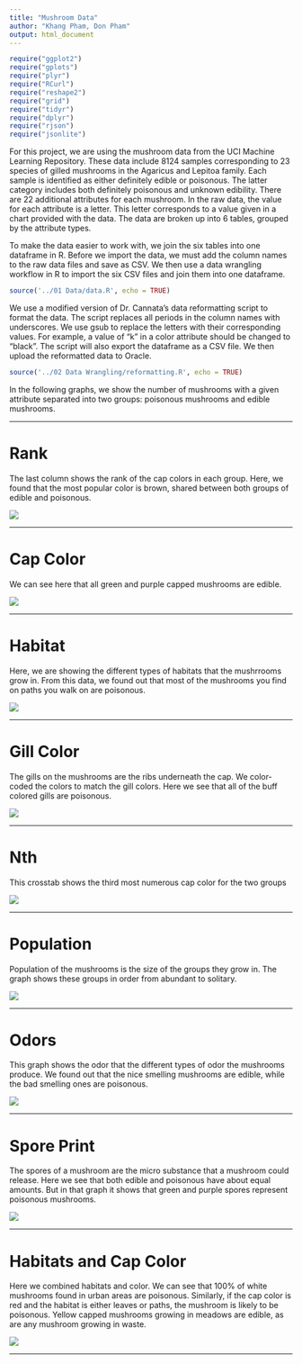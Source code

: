 ```yaml
---
title: "Mushroom Data"
author: "Khang Pham, Don Pham"
output: html_document
---
```


```r
require("ggplot2")
require("gplots")
require("plyr")
require("RCurl")
require("reshape2")
require("grid")
require("tidyr")
require("dplyr")
require("rjson")
require("jsonlite")
```

For this project, we are using the mushroom data from the UCI Machine Learning Repository. These data include 8124 samples corresponding to 23 species of gilled mushrooms in the Agaricus and Lepitoa family. Each sample is identified as either definitely edible or poisonous. The latter category includes both definitely poisonous and unknown edibility. There are 22 additional attributes for each mushroom. In the raw data, the value for each attribute is a letter. This letter corresponds to a value given in a chart provided with the data. The data are broken up into 6 tables, grouped by the attribute types. 

To make the data easier to work with, we join the six tables into one dataframe in R. Before we import the data, we must add the column names to the raw data files and save as CSV. We then use a data wrangling workflow in R to import the six CSV files and join them into one dataframe.
```r
source('../01 Data/data.R', echo = TRUE)
```

We use a modified version of Dr. Cannata's data reformatting script to format the data. The script replaces all periods in the column names with underscores. We use gsub to replace the letters with their corresponding values. For example, a value of "k" in a color attribute should be changed to "black". The script will also export the dataframe as a CSV file. We then upload the reformatted data to Oracle.
```r
source('../02 Data Wrangling/reformatting.R', echo = TRUE)
```

In the following graphs, we show the number of mushrooms with a given attribute separated into two groups: poisonous mushrooms and edible mushrooms.

*****

# Rank
The last column shows the rank of the cap colors in each group. Here, we found that the most popular color is brown, shared between both groups of edible and poisonous. 

<img src="../00 Doc/rank.png" />

****

# Cap Color
We can see here that all green and purple capped mushrooms are edible. 

<img src="../00 Doc/Cap Color.png" />

*****

# Habitat
Here, we are showing the different types of habitats that the mushrrooms grow in. From this data, we found out that most of the mushrooms you find on paths you walk on are poisonous. 

<img src="../00 Doc/Habitat.png" />

*****

# Gill Color
The gills on the mushrooms are the ribs underneath the cap. We color-coded the colors to match the gill colors. Here we see that all of the buff colored gills are poisonous. 

<img src="../00 Doc/Gill Color.png" />

*****

# Nth
This crosstab shows the third most numerous cap color for the two groups

<img src="../00 Doc/nth.png" />

*****

# Population
Population of the mushrooms is the size of the groups they grow in. The graph shows these groups in order from abundant to solitary.

<img src="../00 Doc/Population.png" />

*****

# Odors
This graph shows the odor that the different types of odor the mushrooms produce. We found out that the nice smelling mushrooms are edible, while the bad smelling ones are poisonous.

<img src="../00 Doc/Odors.png" />

*****

# Spore Print
The spores of a mushroom are the micro substance that a mushroom could release. Here we see that both edible and poisonous have about equal amounts. But in that graph it shows that green and purple spores represent poisonous mushrooms. 

<img src="../00 Doc/Spore Print.png" />

*****

# Habitats and Cap Color
Here we combined habitats and color. We can see that 100% of white mushrooms found in urban areas are poisonous. Similarly, if the cap color is red and the habitat is either leaves or paths, the mushroom is likely to be poisonous. Yellow capped mushrooms growing in meadows are edible, as are any mushroom growing in waste. 

<img src="../00 Doc/All.png" />

*****